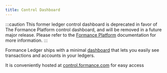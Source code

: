 ```yaml
---
title: Control Dashboard
---
```


:::caution
This former ledger control dashboard is deprecated in favor of The Formance Platform control dashboard, and will be removed in a future major release. Please refer to the [Formance Platform](../../deployment/introduction.mdx) documentation for more information.
:::

Formance Ledger ships with a minimal [dashboard](https://github.com/formancehq/control) that lets you easily see transactions and accounts in your ledgers.

It is conveniently hosted at [control.formance.com](https://control.formance.com/) for easy access
